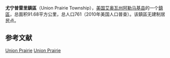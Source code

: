 {{noteTA
|G1=USState
}}
{{Infobox settlement
|official_name            = 尤宁普雷里鎮區
|native_name = Union Prairie Township
|settlement_type          = [[鎮區_(美国)|鎮區]]
|nickname                 = 
|motto                    =

<!-- Images -->
|image_skyline            = 
|imagesize                = 
|image_caption            = 
|image_flag               = 
|image_seal               =

<!-- Maps -->
|image_map                = Map highlighting Union Prairie Township, Allamakee County, Iowa.svg
|mapsize                  = 
|map_caption              = 
|image_map1               = 
|mapsize1                 = 
|map_caption1             =

<!-- Location -->
|coordinates_display      = inline,title
|coordinates_region       = US-IA
|subdivision_type         = 国家
|subdivision_name         = 美国
|subdivision_type1        = [[美国行政区划|州]]
|subdivision_name1        = 艾奥瓦州
|subdivision_type2        = [[艾奥瓦州行政区划|县]]
|subdivision_name2        = [[阿勒马基县|阿勒马基县]]

<!-- Area -->
|area_footnotes           = 
|area_magnitude           = 
|area_total_km2           = 91.68
|area_land_km2            = 91.68
|area_water_km2           = 0
|unit_pref                = Imperial
|area_total_sq_mi         = 35.4
|area_land_sq_mi          = 35.4
|area_water_sq_mi         = 0

<!-- Population -->
|population_as_of         = 2010
|population_footnotes     = 
|population_total         = 761
|population_density_km2   = 8.3
|population_density_sq_mi = 21.5

<!-- General information -->
|timezone                 = [[北美中部时区|北美中部时间(CST)]]
|utc_offset               = -6
|timezone_DST             = [[北美中部时区|北美中部夏令时间(CDT)]]
|utc_offset_DST           = -5
|elevation_footnotes      = {{GR|3}}
|elevation_m              = 377
|elevation_ft             = 1237
|latd                     = 43
|latm                     = 18
|lats                     = 12
|latNS                    = N
|longd                    = 091
|longm                    = 33
|longs                    = 29
|longEW                   = W

}}'''尤宁普雷里鎮區'''（Union Prairie Township），[[美国|美国]][[艾奥瓦州|艾奥瓦州]][[阿勒马基县|阿勒马基县]]的一个[[鎮區_(美国)|鎮區]]，总面积91.68平方公里，总人口761（2010年美国人口普查）。该鎮區无建制居民点。

==参考文献==
{{reflist}}

{{阿勒馬基縣 (艾奧瓦州)}}

[[Category:阿勒馬基縣鎮區_(艾奧瓦州)|Union Prairie]]
[[Category:艾奧瓦州鎮區|Union Prairie]]